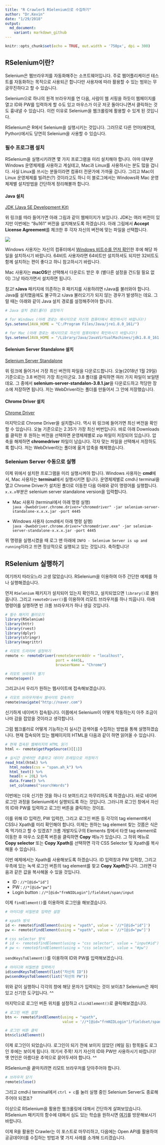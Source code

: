 ```yaml
---
title: "R Crawler5 RSelenium으로 수집하기"
author: "Dr.Kevin"
date: "1/29/2018"
output: 
  md_document:
    variant: markdown_github
---
```


```r
knitr::opts_chunk$set(echo = TRUE, out.width = '750px', dpi = 300)
```

## RSelenium이란?

Selenium은 웹브라우저를 자동화해주는 소프트웨어입니다. 주로 웹어플리케이션 테스트를 자동화하는 목적으로 사용되곤 합니다만 사용자에 따라 활용할 수 있는 범위는 무궁무진하다고 할 수 있습니다.

Selenium으로 하나의 원격 브라우저를 연 다음, 사람이 웹 서핑을 하듯이 웹페이지를 열고 ID와 PW를 입력하게 할 수도 있고 마우스가 이곳 저곳 돌아다니면서 클릭하는 것도 흉내낼 수 있습니다. 이런 이유로 Selenium을 웹크롤링에 활용할 수 있게 된 것입니다. 

RSelenium은 R에서 Selenium을 실행시키는 것입니다. 그러므로 다른 언어(예컨데, Python)에서도 당연히 Selenium을 사용할 수 있습니다. 

### 필수 프로그램 설치

RSelenium을 실행시키려면 몇 가지 프로그램을 미리 설치해야 합니다. 아마 대부분 Windows 운영체제를 사용하고 계실테고, Mac과 Linux를 사용하시는 분도 많을 겁니다. 사실 Linux를 쓰시는 분들이라면 컴퓨터 전문가에 가까울 겁니다. 그리고 Mac이 Linux 운영체제를 빌려쓴(?) 것이라고도 하니 이 블로그에서는 Windows와 Mac 운영체제별 설치방법을 간단하게 정리해볼까 합니다. 

#### Java 설치 

[JDK (Java SE Development Kit)](http://www.oracle.com/technetwork/java/javase/downloads/jdk8-downloads-2133151.html)

위 링크를 따라 들어가면 아래 그림과 같이 웹페이지가 보입니다. JDK는 여러 버전이 있지만 이번에는 "8u161" 버전을 설치해보도록 하겠습니다. 아래 그림에서 **Accept License Agreement**를 체크한 후 각자 자신의 버전에 맞는 파일을 선택합니다. 

![](https://github.com/MrKevinNa/MrKevinNa.github.io/blob/master/images/Webpage%20for%20JDK.png?raw=true)

Windows 사용자는 자신의 컴퓨터에서 [Windows 비트수를 먼저 확인](https://support.microsoft.com/ko-kr/help/13443/windows-which-operating-system)한 후에 해당 파일을 설치하시기 바랍니다. 64비트 사용자라면 64비트만 설치하셔도 되지만 32비트도 함께 설치하는 편이 좋다고 하니 참고하시기 바랍니다. 

Mac 사용자는 **macOS**만 선택해서 다운로드 받은 후 (별다른 설정을 건드릴 필요 없이) 그냥 따라가면서 설치하면 됩니다. 

참고! **rJava** 패키지에 의존하는 R 패키지를 사용하려면 rJava를 불러와야 합니다. Java를 설치했음에도 불구하고 rJava 불러오기가 되지 않는 경우가 발생하는 데요. 그럴 때는 아래와 같이 Java 설치 경로를 설정해주어야 합니다.

```r
# Java 설치 경로(폴더) 설정하기 

# for Windows (아래 경로는 예시이므로 자신의 컴퓨터에서 확인하시기 바랍니다!)
Sys.setenv(JAVA_HOME = "C:/Program Files/Java/jre1.8.0_161/")

# for Mac (아래 경로는 예시이므로 자신의 컴퓨터에서 확인하시기 바랍니다!)
Sys.setenv(JAVA_HOME = "/Library/Java/JavaVirtualMachines/jdk1.8.0_161.jdk/Contents/Home/jre")
```

#### Selenium Server Standalone 설치

[Selenium Server Standalone](http://selenium-release.storage.googleapis.com/index.html)

위 링크에 들어가서 가장 최신 버전의 파일을 다운로드합니다. 오늘(2018년 1월 29일) 기준으로는 3.8 버전이 가장 최신이군요. 3.8 폴더를 클릭하면 여러 가지 파일이 보일텐데요. 그 중에서 **selenium-server-standalon-3.8.1.jar**을 다운로드하고 적당한 장소에 저장하면 됩니다. 저는 WebDriver라는 폴더를 만들어서 그 안에 저장했습니다. 

#### Chrome Driver 설치

[Chrome Driver](https://sites.google.com/a/chromium.org/chromedriver/)

마지막으로 Chrome Driver을 설치합니다. 역시 위 링크에 들어가면 최신 버전을 확인할 수 있습니다. 오늘 기준으로는 2.35가 가장 최신 버번입니다. 바로 아래 Downloads를 클릭한 후 원하는 버전을 선택하면 운영체제별로 zip 파일이 저장되어 있습니다. 압축을 해제하면 **chromedriver** 파일이 남습니다. 각자 맞는 파일을 선택해서 저장하도록 합니다. 저는 WebDriver라는 폴더에 옮겨 압축을 해제했습니다.

### Selenium Server 수동으로 실행

이제 위에서 설치한 프로그램을 미리 실행시켜야 합니다. Windows 사용자는 **cmd**에서, Mac 사용자는 **terminal**에서 실행시키면 됩니다. 운영체제별로 cmd나 terminal을 열고 Chrome Driver가 설치된 폴더로 이동한 다음 아래와 같이 명령어를 실행합니다. `x.x.x`부분은 selenium server standalone version을 입력합니다.

  - Mac 사용자 (terminal에서 아래 명령 실행)  
  `java -Dwebdriver.chrome.driver="chromedriver" -jar selenium-server-standalone-x.x.x.jar -port 4445`
  
  - Windows 사용자 (cmd에서 아래 명령 실행)  
  `java -Dwebdriver.chrome.driver="chromedriver.exe" -jar selenium-server-standalone-x.x.x.jar -port 4445`

위 명령을 실행시켰을 때 로그 맨 아래에 `INFO - Selenium Server is up and running`이라고 뜨면 정상적으로 실행되고 있는 것입니다. 축하합니다! 

## RSelenium 실행하기

여기까지 따라오느라 고생 많았습니다. RSelenium을 이용하여 아주 간단한 예제를 하나 실행해겠습니다. 

먼저 `RSelenium` 패키지가 설치되어 있는지 확인하고, 설치되었으면 `library()`로 불러옵니다. 그리고 `remoteDriver()`를 이용하여 리모트 브라우저를 하나 띄웁니다. 아래 명령어를 실행하면 빈 크롬 브라우저가 하나 생길 것입니다. 

```r
# 필수 패키지 불러오기
library(RSelenium)
library(httr)
library(rvest)
library(dplyr)
library(stringr)
library(magrittr)

# 리모트 드라이버 설정하기
remote <- remoteDriver(remoteServerAddr = "localhost",
                       port = 4445L,
                       browserName = "Chrome")

# 리모트 브라우저 열기
remote$open()
```

그리고나서 우리가 원하는 웹사이트에 접속해보겠습니다.

```r
# 리모트 브라우저에서 웹사이트 접속하기
remote$navigate("http://naver.com")
```

신기하게 네이버가 접속됩니다. 이쯤에서 Selenium이 어떻게 작동하는지 아주 조금이나마 감을 잡았을 것이라고 생각합니다. 

그럼 웹크롤러로 어떻게 기능하는지 실시간 검색어를 수집하는 방법을 통해 설명하겠습니다. 현재 접속되어 있는 웹페이지의 HTML을 다음과 같이 하면 읽어올 수 있습니다. 

```r
# 현재 접속된 웹페이지의 HTML 읽기
html <- remote$getPageSource()[[1]]

# 실시간 검색어만 추출하고 데이터 프레임으로 저장하기
read_html(html) %>% 
  html_nodes(css = "span.ah_k") %>% 
  html_text() %>% 
  head(n = 20L) %>% 
  data.frame() %>% 
  set_colnames("searchWords")
```

이번에는 더욱 신기한 것을 하나 더 보여드리고 마무리하도록 하겠습니다. 바로 네이버 로그인 과정을 Selenium에서 실행되도록 하는 것입니다. 그러니까 로그인 창에서 자신의 ID와 PW를 입력하고 로그인 버튼을 클릭하는 것이죠.

이를 위해 ID 입력칸, PW 입력칸, 그리고 로그인 버튼 등 각각의 tag element에서 CSS나 Xpath를 미리 확인해야 합니다. 이제는 원하는 tag element 찾는 것쯤은 식은 죽 먹기라고 할 수 있겠죠? 크롬 개발자도구의 Elements 창에서 타겟 tag element로 이동한 후 마우스 오른쪽 버튼을 클릭하면 **Copy** 메뉴가 있습니다. 그 하위 메뉴로 **Copy selector** 또는 **Copy Xpath**를 선택하면 각각 CSS Selector 및 Xpath를 복사해올 수 있습니다.

이번 예제에서는 Xpath를 사용해보도록 하겠습니다. ID 입력창과 PW 입력창, 그리고 우측에 있는 녹색 로그인 버튼의 tag element를 찾고 **Copy Xapth**합니다. 그러면 다음과 같은 값을 복사해올 수 있을 것입니다. 

  - ID : `//*[@id="id"]`
  - PW : `//*[@id="pw"]`
  - Login button : `//*[@id="frmNIDLogin"]/fieldset/span/input`

이제 `findElement()`를 이용하여 로그인을 해보겠습니다. 

```r
# 아이디랑 비밀번호 입력란 설정

# xpath 방식
id <- remote$findElement(using = "xpath", value = '//*[@id="id"]')
pw <- remote$findElement(using = "xpath", value = '//*[@id="pw"]')

# css selector 방식
# id <- remote$findElement(using = "css selector", value = "input#id")
# pw <- remote$findElement(using = "css selector", value = "#pw")
```

`sendKeysToElement()`를 이용하여 ID와 PW를 입력해보겠습니다.

```r
# 아이디와 비밀번호 입력하기 
id$sendKeysToElement(list("자신의 ID"))
pw$sendKeysToElement(list("자신의 PW"))
```

위와 같이 실행하니 각각의 창에 해당 문자가 입력되는 것이 보이죠? Selenium은 재미있고 신기한 도구입니다. ^^

마지막으로 로그인 버튼 위치를 설정하고 `clickElement()`로 클릭해보겠습니다. 

```r
# 로그인 버튼 설정
btn <- remote$findElement(using = "xpath", 
                          value = '//*[@id="frmNIDLogin"]/fieldset/span/input')

# 로그인 버튼 클릭
btn$clickElement()
```

이제 로그인이 되었습니다. 로그인이 되기 전에 보이지 않았던 (메일 등) 항목들도 로그인 후에는 보이게 됩니다. 여기서 주목! 자기 자신의 ID와 PW만 사용하시기 바랍니다! 옛 연인은 아름다운 추억으로 묻어두셔야 합니다. ^^

RSelenium을 끝마치려면 리모트 브라우저를 닫아주어야 합니다. 

```r
# 브라우저 닫기
remote$close()
```

그리고 cmd나 terminal에서 `ctrl + c`를 눌러 실행 중인 Selenium Server도 종료해주어야 되겠죠? 

이상으로 RSelenium을 활용한 웹크롤링에 대해서 간단하게 살펴보았습니다. RSelenium 패키지의 함수에 대해서 심도 있는 학습을 원하시면 [여기](http://www.computerworld.com/article/2971265/application-development/how-to-drive-a-web-browser-with-r-and-rselenium.html)를 방문해보시기 바랍니다. 

이제 R을 활용한 Crawler는 이 포스트로 마무리하고, 다음에는 Open API를 활용하여 공공데이터를 수집하는 방법과 몇 가지 사례를 소개해 드리겠습니다.
